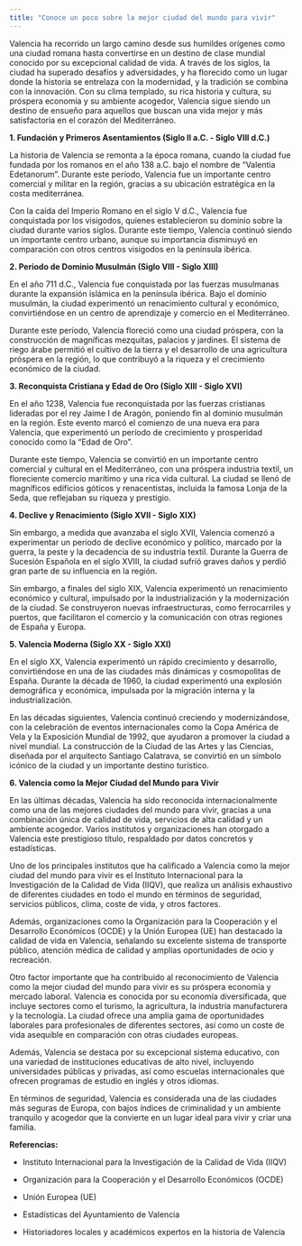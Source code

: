 ```yaml
---
title: "Conoce un poco sobre la mejor ciudad del mundo para vivir"
---
```


Valencia ha recorrido un largo camino desde sus humildes orígenes como una ciudad romana hasta convertirse en un destino de clase mundial conocido por su excepcional calidad de vida. A través de los siglos, la ciudad ha superado desafíos y adversidades, y ha florecido como un lugar donde la historia se entrelaza con la modernidad, y la tradición se combina con la innovación. Con su clima templado, su rica historia y cultura, su próspera economía y su ambiente acogedor, Valencia sigue siendo un destino de ensueño para aquellos que buscan una vida mejor y más satisfactoria en el corazón del Mediterráneo.

**1. Fundación y Primeros Asentamientos (Siglo II a.C. - Siglo VIII d.C.)**

La historia de Valencia se remonta a la época romana, cuando la ciudad fue fundada por los romanos en el año 138 a.C. bajo el nombre de "Valentia Edetanorum". Durante este período, Valencia fue un importante centro comercial y militar en la región, gracias a su ubicación estratégica en la costa mediterránea.

Con la caída del Imperio Romano en el siglo V d.C., Valencia fue conquistada por los visigodos, quienes establecieron su dominio sobre la ciudad durante varios siglos. Durante este tiempo, Valencia continuó siendo un importante centro urbano, aunque su importancia disminuyó en comparación con otros centros visigodos en la península ibérica.

**2. Periodo de Dominio Musulmán (Siglo VIII - Siglo XIII)**

En el año 711 d.C., Valencia fue conquistada por las fuerzas musulmanas durante la expansión islámica en la península ibérica. Bajo el dominio musulmán, la ciudad experimentó un renacimiento cultural y económico, convirtiéndose en un centro de aprendizaje y comercio en el Mediterráneo.

Durante este período, Valencia floreció como una ciudad próspera, con la construcción de magníficas mezquitas, palacios y jardines. El sistema de riego árabe permitió el cultivo de la tierra y el desarrollo de una agricultura próspera en la región, lo que contribuyó a la riqueza y el crecimiento económico de la ciudad.

**3. Reconquista Cristiana y Edad de Oro (Siglo XIII - Siglo XVI)**

En el año 1238, Valencia fue reconquistada por las fuerzas cristianas lideradas por el rey Jaime I de Aragón, poniendo fin al dominio musulmán en la región. Este evento marcó el comienzo de una nueva era para Valencia, que experimentó un período de crecimiento y prosperidad conocido como la "Edad de Oro".

Durante este tiempo, Valencia se convirtió en un importante centro comercial y cultural en el Mediterráneo, con una próspera industria textil, un floreciente comercio marítimo y una rica vida cultural. La ciudad se llenó de magníficos edificios góticos y renacentistas, incluida la famosa Lonja de la Seda, que reflejaban su riqueza y prestigio.

**4. Declive y Renacimiento (Siglo XVII - Siglo XIX)**

Sin embargo, a medida que avanzaba el siglo XVII, Valencia comenzó a experimentar un período de declive económico y político, marcado por la guerra, la peste y la decadencia de su industria textil. Durante la Guerra de Sucesión Española en el siglo XVIII, la ciudad sufrió graves daños y perdió gran parte de su influencia en la región.

Sin embargo, a finales del siglo XIX, Valencia experimentó un renacimiento económico y cultural, impulsado por la industrialización y la modernización de la ciudad. Se construyeron nuevas infraestructuras, como ferrocarriles y puertos, que facilitaron el comercio y la comunicación con otras regiones de España y Europa.

**5. Valencia Moderna (Siglo XX - Siglo XXI)**

En el siglo XX, Valencia experimentó un rápido crecimiento y desarrollo, convirtiéndose en una de las ciudades más dinámicas y cosmopolitas de España. Durante la década de 1960, la ciudad experimentó una explosión demográfica y económica, impulsada por la migración interna y la industrialización.

En las décadas siguientes, Valencia continuó creciendo y modernizándose, con la celebración de eventos internacionales como la Copa América de Vela y la Exposición Mundial de 1992, que ayudaron a promover la ciudad a nivel mundial. La construcción de la Ciudad de las Artes y las Ciencias, diseñada por el arquitecto Santiago Calatrava, se convirtió en un símbolo icónico de la ciudad y un importante destino turístico.

**6. Valencia como la Mejor Ciudad del Mundo para Vivir**

En las últimas décadas, Valencia ha sido reconocida internacionalmente como una de las mejores ciudades del mundo para vivir, gracias a una combinación única de calidad de vida, servicios de alta calidad y un ambiente acogedor. Varios institutos y organizaciones han otorgado a Valencia este prestigioso título, respaldado por datos concretos y estadísticas.

Uno de los principales institutos que ha calificado a Valencia como la mejor ciudad del mundo para vivir es el Instituto Internacional para la Investigación de la Calidad de Vida (IIQV), que realiza un análisis exhaustivo de diferentes ciudades en todo el mundo en términos de seguridad, servicios públicos, clima, coste de vida, y otros factores.

Además, organizaciones como la Organización para la Cooperación y el Desarrollo Económicos (OCDE) y la Unión Europea (UE) han destacado la calidad de vida en Valencia, señalando su excelente sistema de transporte público, atención médica de calidad y amplias oportunidades de ocio y recreación.

Otro factor importante que ha contribuido al reconocimiento de Valencia como la mejor ciudad del mundo para vivir es su próspera economía y mercado laboral. Valencia es conocida por su economía diversificada, que incluye sectores como el turismo, la agricultura, la industria manufacturera y la tecnología. La ciudad ofrece una amplia gama de oportunidades laborales para profesionales de diferentes sectores, así como un coste de vida asequible en comparación con otras ciudades europeas.

Además, Valencia se destaca por su excepcional sistema educativo, con una variedad de instituciones educativas de alto nivel, incluyendo universidades públicas y privadas, así como escuelas internacionales que ofrecen programas de estudio en inglés y otros idiomas.

En términos de seguridad, Valencia es considerada una de las ciudades más seguras de Europa, con bajos índices de criminalidad y un ambiente tranquilo y acogedor que la convierte en un lugar ideal para vivir y criar una familia.


**Referencias:**

- Instituto Internacional para la Investigación de la Calidad de Vida (IIQV)

- Organización para la Cooperación y el Desarrollo Económicos (OCDE)

- Unión Europea (UE)

- Estadísticas del Ayuntamiento de Valencia

- Historiadores locales y académicos expertos en la historia de Valencia